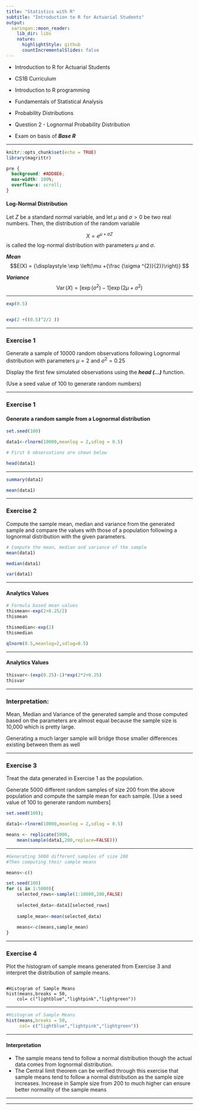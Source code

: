 ```yaml
---
title: "Statistics with R"
subtitle: "Introduction to R for Actuarial Students"
output:
  xaringan::moon_reader:
    lib_dir: libs
    nature:
      highlightStyle: github
      countIncrementalSlides: false
---
```


* Introduction to R for Actuarial Students

* CS1B Curriculum

* Introduction to R programming
* Fundamentals of Statistical Analysis
* Probability Distributions

* Question 2 - Lognormal Probability Distribution
* Exam on basis of ***Base R***

---


```r
knitr::opts_chunk$set(echo = TRUE)
library(magrittr)
```

```css
pre {
  background: #ADD8E6;
  max-width: 100%;
  overflow-x: scroll;
}
```
#### Log-Normal Distribution

Let ${\displaystyle Z}$ be a standard normal variable, and let ${\displaystyle \mu }$ and ${\displaystyle \sigma >0}$ be two real numbers. Then, the distribution of the random variable

$${\displaystyle X=e^{\mu +\sigma Z}} $$
is called the log-normal distribution with parameters ${\displaystyle \mu }$  and ${\displaystyle \sigma }$. 


***Mean***	 $$E(X) = {\displaystyle \exp \left(\mu +{\frac {\sigma ^{2}}{2}}\right)} $$

***Variance***	 $${\displaystyle \operatorname{Var}(X) = [\exp(\sigma ^{2})-1]\exp(2\mu +\sigma ^{2})} $$

---

```r

exp(0.5)


exp(2 +((0.5)^2/2 ))
```




---

### Exercise 1

Generate a sample of 10000 random observations following Lognormal distribution with parameters $\mu = 2$ and $\sigma^2 = 0.25$ 

Display the first few simulated observations using the ***head (...)*** function. 

(Use a seed value of 100 to generate random numbers) 

---

### Exercise 1

#### Generate a random sample from a Lognormal distribution

```r



set.seed(100)

data1<-rlnorm(10000,meanlog = 2,sdlog = 0.5)

# First 6 observations are shown below

head(data1)


```

---

```r
summary(data1)
```

```r
mean(data1)    
```

---


### Exercise 2

Compute the sample mean, median and variance from the generated sample and compare the values with those of a population following a lognormal distribution with the given
parameters. 



```r
# Compute the mean, median and variance of the sample
mean(data1)
```

```r
median(data1)
```

```r
var(data1)
```


---

#### Analytics Values 

```r
# Formula based mean values
thismean<-exp(2+0.25/2)
thismean
```

```r
thismedian<-exp(2)
thismedian 
```
```r

qlnorm(0.5,meanlog=2,sdlog=0.5)
```

---

#### Analytics Values 

```r
thisvar<-(exp(0.25)-1)*exp(2*2+0.25)
thisvar
```

---

### Interpretation: 

Mean, Median and Variance of the generated sample and those computed based on the parameters are almost equal because the sample size is 10,000 which is pretty large. 

Generating a much larger sample will bridge those smaller differences existing between them as well


---

### Exercise 3

Treat the data generated in Exercise 1 as the population. 

Generate 5000 different random samples of size 200 from the above population and compute the sample mean for each sample.
[Use a seed value of 100 to generate random numbers] 



```r
    
set.seed(100);

data1<-rlnorm(10000,meanlog = 2,sdlog = 0.5)

means <- replicate(5000,
    mean(sample(data1,200,replace=FALSE)))
```

---


```r
#Generating 5000 different samples of size 200
#Then computing their sample means

means<-c()

set.seed(100)
for (i in 1:5000){
    selected_rows<-sample(1:10000,200,FALSE)
    
    selected_data<-data1[selected_rows]
    
    sample_mean<-mean(selected_data)
    
    means<-c(means,sample_mean)
} 

```



---

### Exercise 4
Plot the histogram of sample means generated from Exercise 3 and interpret the distribution
of sample means.


<pre><code>
#Histogram of Sample Means
hist(means,breaks = 50, 
    col= c("lightblue","lightpink","lightgreen")) 
</code></pre>

---

```r
#Histogram of Sample Means
hist(means,breaks = 50, 
     col= c("lightblue","lightpink","lightgreen")) 
```

---

#### Interpretation

* The sample means tend to follow a normal distribution though the actual data
comes from lognormal distribution. 
* The Central limit theorem can be verified through this
exercise that sample means tend to follow a normal distribution as the sample size increases.
Increase in Sample size from 200 to much higher can ensure better normality of the sample
means

---


---